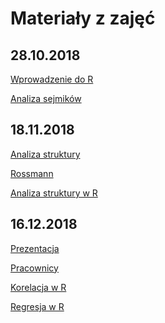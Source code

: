 # Materiały z zajęć

## 28.10.2018

[Wprowadzenie do R](res\skrypt20181028.R)

[Analiza sejmików](res\analiza20181028.R)

## 18.11.2018

[Analiza struktury](https://departmentofstatisticspue.github.io/statystyka-opisowa/analiza-struktury.html)

[Rossmann](data\rossmann.xlsx)

[Analiza struktury w R](res\zajecia20181118.R)

## 16.12.2018

[Prezentacja](prezentacje\03.html)

[Pracownicy](data\Salary_Data.csv)

[Korelacja w R](res\korelacje20181216.R)

[Regresja w R](res\regresja20181216.Rmd)